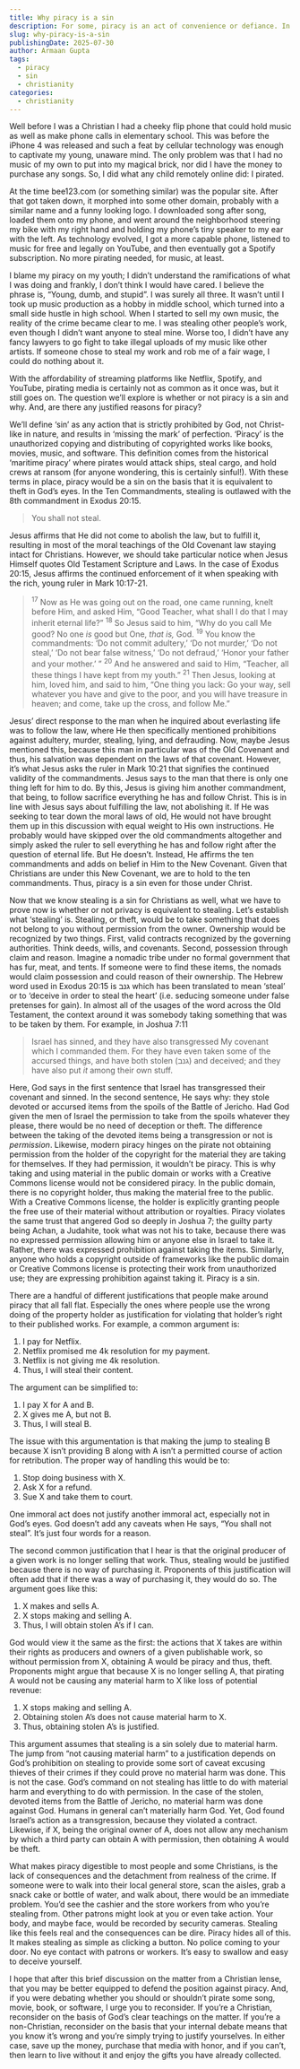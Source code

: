 ```yaml
---
title: Why piracy is a sin
description: For some, piracy is an act of convenience or defiance. In either case, it's wrong.
slug: why-piracy-is-a-sin
publishingDate: 2025-07-30
author: Armaan Gupta
tags:
  - piracy
  - sin
  - christianity
categories:
  - christianity
---
```

Well before I was a Christian  I had a cheeky flip phone that could hold music as well as make phone calls in elementary school. This was before the iPhone 4 was released and such a feat by cellular technology was enough to captivate my young, unaware mind. The only problem was that I had no music of my own to put into my magical brick, nor did I have the money to purchase any songs. So, I did what any child remotely online did: I pirated.

At the time bee123.com (or something similar) was the popular site. After that got taken down, it morphed into some other domain, probably with a similar name and a funny looking logo. I downloaded song after song, loaded them onto my phone, and went around the neighborhood steering my bike with my right hand and holding my phone’s tiny speaker to my ear with the left. As technology evolved, I got a more capable phone, listened to music for free and legally on YouTube, and then eventually got a Spotify subscription. No more pirating needed, for music, at least.

I blame my piracy on my youth; I didn’t understand the ramifications of what I was doing and frankly, I don’t think I would have cared. I believe the phrase is, “Young, dumb, and stupid”. I was surely all three. It wasn’t until I took up music production as a hobby in middle school, which turned into a small side hustle in high school. When I started to sell my own music, the reality of the crime became clear to me. I was stealing other people’s work, even though I didn’t want anyone to steal mine. Worse too, I didn’t have any fancy lawyers to go fight to take illegal uploads of my music like other artists. If someone chose to steal my work and rob me of a fair wage, I could do nothing about it.

With the affordability of streaming platforms like Netflix, Spotify, and YouTube, pirating media is certainly not as common as it once was, but it still goes on. The question we’ll explore is whether or not piracy is a sin and why. And, are there any justified reasons for piracy?

We’ll define ‘sin’ as any action that is strictly prohibited by God, not Christ-like in nature, and results in ‘missing the mark’ of perfection. ‘Piracy’ is the unauthorized copying and distributing of copyrighted works like books, movies, music, and software. This definition comes from the historical ‘maritime piracy’ where pirates would attack ships, steal cargo, and hold crews at ransom (for anyone wondering, this is certainly sinful!). With these terms in place, piracy would be a sin on the basis that it is equivalent to theft in God’s eyes. In the Ten Commandments, stealing is outlawed with the 8th commandment in Exodus 20:15.

>  You shall not steal.

Jesus affirms that He did not come to abolish the law, but to fulfill it, resulting in most of the moral teachings of the Old Covenant law staying intact for Christians. However, we should take particular notice when Jesus Himself quotes Old Testament Scripture and Laws. In the case of Exodus 20:15, Jesus affirms the continued enforcement of it when speaking with the rich, young ruler in Mark 10:17-21.

> <sup>17</sup> Now as He was going out on the road, one came running, knelt before Him, and asked Him, “Good Teacher, what shall I do that I may inherit eternal life?”
> <sup>18</sup> So Jesus said to him, “Why do you call Me good? No one <i>is</i> good but One, <i>that is,</i> God.
> <sup>19</sup> You know the commandments:  ‘Do not commit adultery,’ ‘Do not murder,’ ‘Do not steal,’ ‘Do not bear false witness,’ ‘Do not defraud,’ ‘Honor your father and your mother.’ ”
> <sup>20</sup> And he answered and said to Him, “Teacher, all these things I have kept from my youth.”
> <sup>21</sup> Then Jesus, looking at him, loved him, and said to him, “One thing you lack: Go your way,  sell whatever you have and give to the poor, and you will have  treasure in heaven; and come,  take up the cross, and follow Me.”

Jesus’ direct response to the man when he inquired about everlasting life was to follow the law, where He then specifically mentioned prohibitions against adultery, murder, stealing, lying, and defrauding. Now, maybe Jesus mentioned this, because this man in particular was of the Old Covenant and thus, his salvation was dependent on the laws of that covenant. However, it’s what Jesus asks the ruler in Mark 10:21 that signifies the continued validity of the commandments. Jesus says to the man that there is only one thing left for him to do. By this, Jesus is giving him another commandment, that being, to follow sacrifice everything he has and follow Christ. This is in line with Jesus says about fulfilling the law, not abolishing it. If He was seeking to tear down the moral laws of old, He would not have brought them up in this discussion with equal weight to His own instructions. He probably would have skipped over the old commandments altogether and simply asked the ruler to sell everything he has and follow right after the question of eternal life. But He doesn’t. Instead, He affirms the ten commandments and adds on belief in Him to the New Covenant. Given that Christians are under this New Covenant, we are to hold to the ten commandments. Thus, piracy is a sin even for those under Christ.

Now that we know stealing is a sin for Christians as well, what we have to prove now is whether or not privacy is equivalent to stealing. Let’s establish what ‘stealing’ is. Stealing, or theft, would be to take something that does not belong to you without permission from the owner. Ownership would be recognized by two things. First, valid contracts recognized by the governing authorities. Think deeds, wills, and covenants. Second, possession through claim and reason. Imagine a nomadic tribe under no formal government that has fur, meat, and tents. If someone were to find these items, the nomads would claim possession and could reason of their ownership. The Hebrew word used in Exodus 20:15 is גנב which has been translated to mean ‘steal’ or to ‘deceive in order to steal the heart’ (i.e. seducing someone under false pretenses for gain). In almost all of the usages of the word across the Old Testament, the context around it was somebody taking something that was to be taken by them. For example, in Joshua 7:11

> Israel has sinned, and they have also transgressed My covenant which I commanded them. For they have even taken some of the accursed things, and have both stolen (גנב) and deceived; and they have also put <i>it</i> among their own stuff.

Here, God says in the first sentence that Israel has transgressed their covenant and sinned. In the second sentence, He says why: they stole devoted or accursed items from the spoils of the Battle of Jericho. Had God given the men of Israel the permission to take from the spoils whatever they please, there would be no need of deception or theft. The difference between the taking of the devoted items being a transgression or not is *permission*. Likewise, modern piracy hinges on the pirate not obtaining permission from the holder of the copyright for the material they are taking for themselves. If they had permission, it wouldn’t be piracy. This is why taking and using material in the public domain or works with a Creative Commons license would not be considered piracy. In the public domain, there is no copyright holder, thus making the material free to the public. With a Creative Commons license, the holder is explicitly granting people the free use of their material without attribution or royalties. Piracy violates the same trust that angered God so deeply in Joshua 7; the guilty party being Achan, a Judahite, took what was not his to take, because there was no expressed permission allowing him or anyone else in Israel to take it. Rather, there was expressed prohibition against taking the items. Similarly, anyone who holds a copyright outside of frameworks like the public domain or Creative Commons license is protecting their work from unauthorized use; they are expressing prohibition against taking it. Piracy is a sin.

There are a handful of different justifications that people make around piracy that all fall flat. Especially the ones where people use the wrong doing of the property holder as justification for violating that holder’s right to their published works. For example, a common argument is:

1. I pay for Netflix.
2. Netflix promised me 4k resolution for my payment.
3. Netflix is not giving me 4k resolution.
4. Thus, I will steal their content.

The argument can be simplified to:

1. I pay X for A and B.
2. X gives me A, but not B.
3. Thus, I will steal B.

The issue with this argumentation is that making the jump to stealing B because X isn’t providing B along with A isn’t a permitted course of action for retribution. The proper way of handling this would be to:

1. Stop doing business with X.
2. Ask X for a refund.
3. Sue X and take them to court.

One immoral act does not justify another immoral act, especially not in God’s eyes. God doesn’t add any caveats when He says, “You shall not steal”. It’s just four words for a reason.

The second common justification that I hear is that the original producer of a given work is no longer selling that work. Thus, stealing would be justified because there is no way of purchasing it. Proponents of this justification will often add that if there was a way of purchasing it, they would do so. The argument goes like this:

1. X makes and sells A.
2. X stops making and selling A.
3. Thus, I will obtain stolen A’s if I can.

God would view it the same as the first: the actions that X takes are within their rights as producers and owners of a given publishable work, so without permission from X, obtaining A would be piracy and thus, theft. Proponents might argue that because X is no longer selling A, that pirating A would not be causing any material harm to X like loss of potential revenue:

1. X stops making and selling A.
2. Obtaining stolen A’s does not cause material harm to X. 
3. Thus, obtaining stolen A’s is justified.

This argument assumes that stealing is a sin solely due to material harm. The jump from “not causing material harm” to a justification depends on God’s prohibition on stealing to provide some sort of caveat excusing thieves of their crimes if they could prove no material harm was done. This is not the case. God’s command on not stealing has little to do with material harm and everything to do with permission. In the case of the stolen, devoted items from the Battle of Jericho, no material harm was done against God. Humans in general can’t materially harm God. Yet, God found Israel’s action as a transgression, because they violated a contract. Likewise, if X, being the original owner of A, does not allow any mechanism by which a third party can obtain A with permission, then obtaining A would be theft.

What makes piracy digestible to most people and some Christians, is the lack of consequences and the detachment from realness of the crime. If someone were to walk into their local general store, scan the aisles, grab a snack cake or bottle of water, and walk about, there would be an immediate problem. You’d see the cashier and the store workers from who you’re stealing from. Other patrons might look at you or even take action. Your body, and maybe face, would be recorded by security cameras. Stealing like this feels real and the consequences can be dire. Piracy hides all of this. It makes stealing as simple as clicking a button. No police coming to your door. No eye contact with patrons or workers. It’s easy to swallow and easy to deceive yourself.

I hope that after this brief discussion on the matter from a Christian lense, that you may be better equipped to defend the position against piracy. And, if you were debating whether you should or shouldn’t pirate some song, movie, book, or software, I urge you to reconsider. If you’re a Christian, reconsider on the basis of God’s clear teachings on the matter. If you’re a non-Christian, reconsider on the basis that your internal debate means that you know it’s wrong and you’re simply trying to justify yourselves. In either case, save up the money, purchase that media with honor, and if you can’t, then learn to live without it and enjoy the gifts you have already collected.